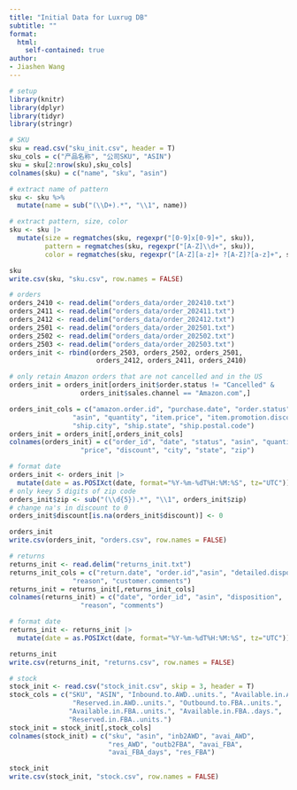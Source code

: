 ```yaml
---
title: "Initial Data for Luxrug DB"
subtitle: ""
format: 
  html:
    self-contained: true
author:
- Jiashen Wang
---
```

```r
# setup
library(knitr)
library(dplyr)
library(tidyr)
library(stringr)
```


```r
# SKU
sku = read.csv("sku_init.csv", header = T)
sku_cols = c("产品名称", "公司SKU", "ASIN")
sku = sku[2:nrow(sku),sku_cols]
colnames(sku) = c("name", "sku", "asin")

# extract name of pattern
sku <- sku %>%
  mutate(name = sub("(\\D+).*", "\\1", name))

# extract pattern, size, color
sku <- sku |>
  mutate(size = regmatches(sku, regexpr("[0-9]x[0-9]+", sku)),
         pattern = regmatches(sku, regexpr("[A-Z]\\d+", sku)),
         color = regmatches(sku, regexpr("[A-Z][a-z]+ ?[A-Z]?[a-z]+", sku)))

sku
write.csv(sku, "sku.csv", row.names = FALSE)
```


```r
# orders
orders_2410 <- read.delim("orders_data/order_202410.txt")
orders_2411 <- read.delim("orders_data/order_202411.txt")
orders_2412 <- read.delim("orders_data/order_202412.txt")
orders_2501 <- read.delim("orders_data/order_202501.txt")
orders_2502 <- read.delim("orders_data/order_202502.txt")
orders_2503 <- read.delim("orders_data/order_202503.txt")
orders_init <- rbind(orders_2503, orders_2502, orders_2501, 
                      orders_2412, orders_2411, orders_2410)

# only retain Amazon orders that are not cancelled and in the US
orders_init = orders_init[orders_init$order.status != "Cancelled" & 
                  orders_init$sales.channel == "Amazon.com",]

orders_init_cols = c("amazon.order.id", "purchase.date", "order.status", 
                "asin", "quantity", "item.price", "item.promotion.discount", 
                "ship.city", "ship.state", "ship.postal.code")
orders_init = orders_init[,orders_init_cols]
colnames(orders_init) = c("order_id", "date", "status", "asin", "quantity", 
                  "price", "discount", "city", "state", "zip")

# format date
orders_init <- orders_init |>
  mutate(date = as.POSIXct(date, format="%Y-%m-%dT%H:%M:%S", tz="UTC"))
# only keey 5 digits of zip code
orders_init$zip <- sub("(\\d{5}).*", "\\1", orders_init$zip)
# change na's in discount to 0
orders_init$discount[is.na(orders_init$discount)] <- 0

orders_init
write.csv(orders_init, "orders.csv", row.names = FALSE)
```

```r
# returns
returns_init <- read.delim("returns_init.txt")
returns_init_cols = c("return.date", "order.id","asin", "detailed.disposition", 
                "reason", "customer.comments")
returns_init = returns_init[,returns_init_cols]
colnames(returns_init) = c("date", "order_id", "asin", "disposition", 
                  "reason", "comments")

# format date
returns_init <- returns_init |>
  mutate(date = as.POSIXct(date, format="%Y-%m-%dT%H:%M:%S", tz="UTC"))

returns_init
write.csv(returns_init, "returns.csv", row.names = FALSE)
```

```r
# stock
stock_init <- read.csv("stock_init.csv", skip = 3, header = T)
stock_cols = c("SKU", "ASIN", "Inbound.to.AWD..units.", "Available.in.AWD..units.", 
                "Reserved.in.AWD..units.", "Outbound.to.FBA..units.", 
               "Available.in.FBA..units.", "Available.in.FBA..days.", 
               "Reserved.in.FBA..units.")
stock_init = stock_init[,stock_cols]
colnames(stock_init) = c("sku", "asin", "inb2AWD", "avai_AWD", 
                         "res_AWD", "outb2FBA", "avai_FBA", 
                         "avai_FBA_days", "res_FBA")

stock_init
write.csv(stock_init, "stock.csv", row.names = FALSE)
```

